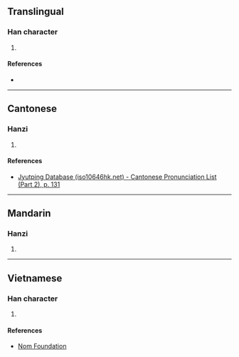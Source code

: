 {{character info/new}}
==Translingual==

===Han character===
{{Han char|rn=75|rad=木|as=11|sn=15|four=45986|canj=DQMC|ids=⿰木責}}

# {{defn|Han|sort=木11}}

====References====
* {{Han ref|kx=0549.210|dkj=15420|dj=0937.160|hdz=21272.030|uh=6A0D|ud=27149|bh=E5E3|bd=58851}}

----

==Cantonese==

===Hanzi===
{{yue-hanzi|jyut=[[zik1]]|y=jik1}}

# {{defn|lang=yue|sort=木11}}

====References====
* [http://www.iso10646hk.net/jp/document/download.jsp Jyutping Database (iso10646hk.net) - Cantonese Pronunciation List (Part 2), p. 131]

----

==Mandarin==

===Hanzi===
{{cmn-hanzi|pin=[[zé]] ([[ze2]])|wg=tse<sup>2</sup>}}

# {{defn|lang=cmn|sort=木11}}

----

==Vietnamese==

===Han character===
{{vi-readings|rs=木11|hanviet=tích}}

# {{defn|lang=vi|sort=木11}}

====References====
* [http://nomfoundation.org/common/nom_details.php?codepoint=6a0d Nom Foundation]